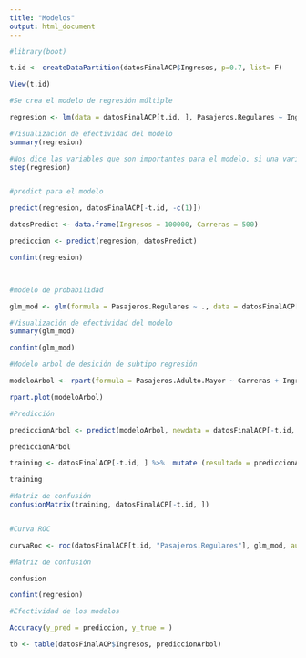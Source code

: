 ---
title: "Modelos"
output: html_document
---

```{r}
#library(boot)

t.id <- createDataPartition(datosFinalACP$Ingresos, p=0.7, list= F)

View(t.id)

#Se crea el modelo de regresión múltiple 

regresion <- lm(data = datosFinalACP[t.id, ], Pasajeros.Regulares ~ Ingresos + Carreras)

#Visualización de efectividad del modelo
summary(regresion)

#Nos dice las variables que son importantes para el modelo, si una variable contiene un "+" se debería eliminar esa variable
step(regresion)


#predict para el modelo

predict(regresion, datosFinalACP[-t.id, -c(1)])

datosPredict <- data.frame(Ingresos = 100000, Carreras = 500)

prediccion <- predict(regresion, datosPredict)

confint(regresion)




```
```{r}
#modelo de probabilidad

glm_mod <- glm(formula = Pasajeros.Regulares ~ ., data = datosFinalACP[t.id, ])

#Visualización de efectividad del modelo
summary(glm_mod)

confint(glm_mod)

```


```{r}
#Modelo arbol de desición de subtipo regresión

modeloArbol <- rpart(formula = Pasajeros.Adulto.Mayor ~ Carreras + Ingresos, data = datosFinalACP[t.id, ])

rpart.plot(modeloArbol)


```
```{r}
#Predicción

prediccionArbol <- predict(modeloArbol, newdata = datosFinalACP[-t.id, ])

prediccionArbol

training <- datosFinalACP[-t.id, ] %>%  mutate (resultado = prediccionArbol)

training

#Matriz de confusión
confusionMatrix(training, datosFinalACP[-t.id, ])



```
```{r}

#Curva ROC

curvaRoc <- roc(datosFinalACP[t.id, "Pasajeros.Regulares"], glm_mod, auc = T, ci = T, levels = multiclass.roc())

#Matriz de confusión

confusion

confint(regresion)

#Efectividad de los modelos

Accuracy(y_pred = prediccion, y_true = )

tb <- table(datosFinalACP$Ingresos, prediccionArbol)


```










